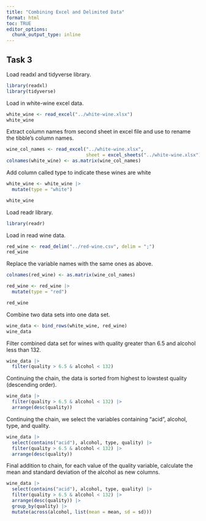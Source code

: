 ```yaml
---
title: "Combining Excel and Delimited Data"
format: html
toc: TRUE
editor_options: 
  chunk_output_type: inline
---
```

## Task 3

Load readxl and tidyverse library.
```r
library(readxl)
library(tidyverse)
```
Load in white-wine excel data.
```r
white_wine <- read_excel("../white-wine.xlsx")
white_wine
```

Extract column names from second sheet in excel file and use to rename the tibble's column names.
```r
wine_col_names <- read_excel("../white-wine.xlsx",
                             sheet = excel_sheets("../white-wine.xlsx")[2])
colnames(white_wine) <- as.matrix(wine_col_names)
```

Add column called type to indicate these wines are white
```r
white_wine <- white_wine |>
  mutate(type = "white")

white_wine
```

Load readr library.
```r
library(readr)
```

Load in read wine data.
```r
red_wine <- read_delim("../red-wine.csv", delim = ";")
red_wine
```
Replace the variable names with the same ones as above.
```r
colnames(red_wine) <- as.matrix(wine_col_names)

red_wine <- red_wine |>
  mutate(type = "red")

red_wine
```

Combine two data sets into one data set.
```r
wine_data <- bind_rows(white_wine, red_wine)
wine_data
```
Filter combined data set for wines with quality greater than 6.5 and alcohol less than 132.
```r
wine_data |>
  filter(quality > 6.5 & alcohol < 132)
```

Continuing the chain, the data is sorted from highest to lowstest quality (descending order).
```r
wine_data |>
  filter(quality > 6.5 & alcohol < 132) |>
  arrange(desc(quality))
```
Continuing the chain, we select the variables containing "acid", alcohol, type, and quality.
```r
wine_data |>
  select(contains("acid"), alcohol, type, quality) |>
  filter(quality > 6.5 & alcohol < 132) |>
  arrange(desc(quality)) 
```
Final addition to chain, for each value of the quality variable, calculate the mean and standard deviation of the alcohol as new columns.
```r
wine_data |>
  select(contains("acid"), alcohol, type, quality) |>
  filter(quality > 6.5 & alcohol < 132) |>
  arrange(desc(quality)) |>
  group_by(quality) |>
  mutate(across(alcohol, list(mean = mean, sd = sd)))
```

